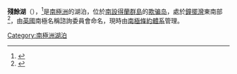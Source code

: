 {{coord|62|57|S|60|36|W|display=title}}

'''殘餘湖'''（{{lang-en|Relict Lake}}），<ref>{{Cite web |url=https://encyclopedia2.thefreedictionary.com/relict+lake |title=存档副本 |access-date=2018-12-24 |archive-date=2019-04-09 |archive-url=https://web.archive.org/web/20190409044732/https://encyclopedia2.thefreedictionary.com/relict+lake |dead-url=no }}</ref>是[[南極洲|南極洲]]的湖泊，位於[[南設得蘭群島|南設得蘭群島]]的[[欺骗岛|欺骗岛]]，處於[[鐘擺灣|鐘擺灣]]東南部<ref>{{Cite web |url=https://geographic.org/geographic_names/antname.php?uni=12505&fid=antgeo_119 |title=存档副本 |access-date=2019-01-25 |archive-date=2018-06-21 |archive-url=https://web.archive.org/web/20180621143712/https://geographic.org/geographic_names/antname.php?uni=12505&fid=antgeo_119 |dead-url=no }}</ref>，由[[英國|英國]]南極名稱諮詢委員會命名，現時由[[南極條約體系|南極條約體系]]管理。
{{wikt|relict}}
{{Antarctica-geo-stub}}
[[Category:南極洲湖泊|Category:南極洲湖泊]]